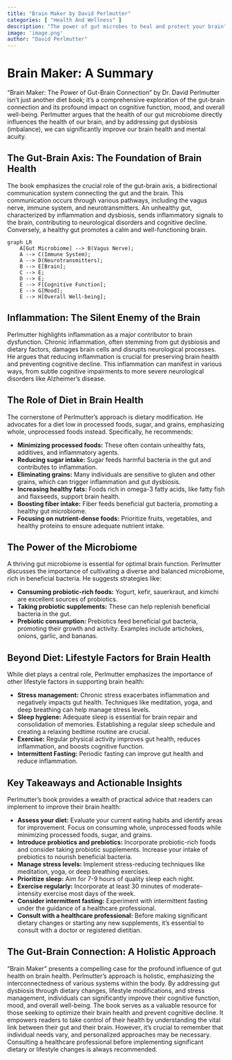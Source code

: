 ```yaml
---
title: "Brain Maker by David Perlmutter"
categories: [ "Health And Wellness" ]
description: "The power of gut microbes to heal and protect your brain"
image: 'image.png'
author: "David Perlmutter"
---
```

# Brain Maker: A Summary

"Brain Maker: The Power of Gut-Brain Connection" by Dr. David Perlmutter isn't just another diet book; it's a comprehensive exploration of the gut-brain connection and its profound impact on cognitive function, mood, and overall well-being.  Perlmutter argues that the health of our gut microbiome directly influences the health of our brain, and by addressing gut dysbiosis (imbalance), we can significantly improve our brain health and mental acuity.

## The Gut-Brain Axis: The Foundation of Brain Health

The book emphasizes the crucial role of the gut-brain axis, a bidirectional communication system connecting the gut and the brain. This communication occurs through various pathways, including the vagus nerve, immune system, and neurotransmitters.  An unhealthy gut, characterized by inflammation and dysbiosis, sends inflammatory signals to the brain, contributing to neurological disorders and cognitive decline. Conversely, a healthy gut promotes a calm and well-functioning brain.

```mermaid
graph LR
    A[Gut Microbiome] --> B(Vagus Nerve);
    A --> C(Immune System);
    A --> D(Neurotransmitters);
    B --> E[Brain];
    C --> E;
    D --> E;
    E --> F[Cognitive Function];
    E --> G[Mood];
    E --> H[Overall Well-being];
```

## Inflammation: The Silent Enemy of the Brain

Perlmutter highlights inflammation as a major contributor to brain dysfunction.  Chronic inflammation, often stemming from gut dysbiosis and dietary factors, damages brain cells and disrupts neurological processes. He argues that reducing inflammation is crucial for preserving brain health and preventing cognitive decline.  This inflammation can manifest in various ways, from subtle cognitive impairments to more severe neurological disorders like Alzheimer's disease.

## The Role of Diet in Brain Health

The cornerstone of Perlmutter's approach is dietary modification. He advocates for a diet low in processed foods, sugar, and grains, emphasizing whole, unprocessed foods instead.  Specifically, he recommends:

* **Minimizing processed foods:**  These often contain unhealthy fats, additives, and inflammatory agents.
* **Reducing sugar intake:** Sugar feeds harmful bacteria in the gut and contributes to inflammation.
* **Eliminating grains:** Many individuals are sensitive to gluten and other grains, which can trigger inflammation and gut dysbiosis.
* **Increasing healthy fats:**  Foods rich in omega-3 fatty acids, like fatty fish and flaxseeds, support brain health.
* **Boosting fiber intake:** Fiber feeds beneficial gut bacteria, promoting a healthy gut microbiome.
* **Focusing on nutrient-dense foods:**  Prioritize fruits, vegetables, and healthy proteins to ensure adequate nutrient intake.


##  The Power of the Microbiome

A thriving gut microbiome is essential for optimal brain function.  Perlmutter discusses the importance of cultivating a diverse and balanced microbiome, rich in beneficial bacteria.  He suggests strategies like:

* **Consuming probiotic-rich foods:** Yogurt, kefir, sauerkraut, and kimchi are excellent sources of probiotics.
* **Taking probiotic supplements:**  These can help replenish beneficial bacteria in the gut.
* **Prebiotic consumption:**  Prebiotics feed beneficial gut bacteria, promoting their growth and activity.  Examples include artichokes, onions, garlic, and bananas.


##  Beyond Diet: Lifestyle Factors for Brain Health

While diet plays a central role, Perlmutter emphasizes the importance of other lifestyle factors in supporting brain health:

* **Stress management:** Chronic stress exacerbates inflammation and negatively impacts gut health.  Techniques like meditation, yoga, and deep breathing can help manage stress levels.
* **Sleep hygiene:**  Adequate sleep is essential for brain repair and consolidation of memories.  Establishing a regular sleep schedule and creating a relaxing bedtime routine are crucial.
* **Exercise:** Regular physical activity improves gut health, reduces inflammation, and boosts cognitive function.
* **Intermittent Fasting:** Periodic fasting can improve gut health and reduce inflammation.


##  Key Takeaways and Actionable Insights

Perlmutter's book provides a wealth of practical advice that readers can implement to improve their brain health:

* **Assess your diet:** Evaluate your current eating habits and identify areas for improvement.  Focus on consuming whole, unprocessed foods while minimizing processed foods, sugar, and grains.
* **Introduce probiotics and prebiotics:** Incorporate probiotic-rich foods and consider taking probiotic supplements.  Increase your intake of prebiotics to nourish beneficial bacteria.
* **Manage stress levels:** Implement stress-reducing techniques like meditation, yoga, or deep breathing exercises.
* **Prioritize sleep:**  Aim for 7-9 hours of quality sleep each night.
* **Exercise regularly:**  Incorporate at least 30 minutes of moderate-intensity exercise most days of the week.
* **Consider intermittent fasting:**  Experiment with intermittent fasting under the guidance of a healthcare professional.
* **Consult with a healthcare professional:**  Before making significant dietary changes or starting any new supplements, it's essential to consult with a doctor or registered dietitian.


##  The Gut-Brain Connection: A Holistic Approach


"Brain Maker" presents a compelling case for the profound influence of gut health on brain health. Perlmutter's approach is holistic, emphasizing the interconnectedness of various systems within the body.  By addressing gut dysbiosis through dietary changes, lifestyle modifications, and stress management, individuals can significantly improve their cognitive function, mood, and overall well-being.  The book serves as a valuable resource for those seeking to optimize their brain health and prevent cognitive decline.  It empowers readers to take control of their health by understanding the vital link between their gut and their brain.  However, it's crucial to remember that individual needs vary, and personalized approaches may be necessary.  Consulting a healthcare professional before implementing significant dietary or lifestyle changes is always recommended.

